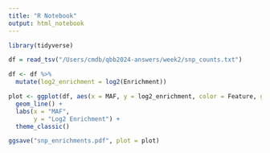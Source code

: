 ```yaml
---
title: "R Notebook"
output: html_notebook
---
```



```r
library(tidyverse)
```

```r
df = read_tsv("/Users/cmdb/qbb2024-answers/week2/snp_counts.txt")

df <- df %>%
  mutate(log2_enrichment = log2(Enrichment))

plot <- ggplot(df, aes(x = MAF, y = log2_enrichment, color = Feature, group = Feature)) +
  geom_line() +
  labs(x = "MAF",
       y = "Log2 Enrichment") +
  theme_classic()

ggsave("snp_enrichments.pdf", plot = plot)
```
       

